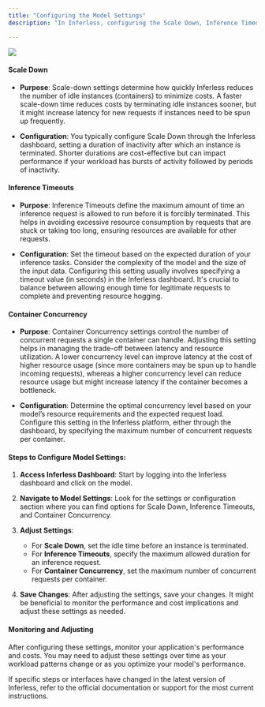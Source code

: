 ```yaml
---
title: "Configuring the Model Settings"
description: "In Inferless, configuring the Scale Down, Inference Timeouts, and Container Concurrency settings is essential for optimizing performance and cost. Here’s an overview of what each setting does and how you can adjust them:"

---
```

![](/images/model-config1.png)

#### Scale Down

* **Purpose**: Scale-down settings determine how quickly Inferless reduces the number of idle instances (containers) to minimize costs. A faster scale-down time reduces costs by terminating idle instances sooner, but it might increase latency for new requests if instances need to be spun up frequently.

* **Configuration**: You typically configure Scale Down through the Inferless dashboard, setting a duration of inactivity after which an instance is terminated. Shorter durations are cost-effective but can impact performance if your workload has bursts of activity followed by periods of inactivity.

#### Inference Timeouts

* **Purpose**: Inference Timeouts define the maximum amount of time an inference request is allowed to run before it is forcibly terminated. This helps in avoiding excessive resource consumption by requests that are stuck or taking too long, ensuring resources are available for other requests.

* **Configuration**: Set the timeout based on the expected duration of your inference tasks. Consider the complexity of the model and the size of the input data. Configuring this setting usually involves specifying a timeout value (in seconds) in the Inferless dashboard. It's crucial to balance between allowing enough time for legitimate requests to complete and preventing resource hogging.

#### Container Concurrency

* **Purpose**: Container Concurrency settings control the number of concurrent requests a single container can handle. Adjusting this setting helps in managing the trade-off between latency and resource utilization. A lower concurrency level can improve latency at the cost of higher resource usage (since more containers may be spun up to handle incoming requests), whereas a higher concurrency level can reduce resource usage but might increase latency if the container becomes a bottleneck.

* **Configuration**: Determine the optimal concurrency level based on your model’s resource requirements and the expected request load. Configure this setting in the Inferless platform, either through the dashboard, by specifying the maximum number of concurrent requests per container.

#### Steps to Configure Model Settings:

1.  **Access Inferless Dashboard**: Start by logging into the Inferless dashboard and click on the model.

2.  **Navigate to Model Settings**: Look for the settings or configuration section where you can find options for Scale Down, Inference Timeouts, and Container Concurrency.

3.  **Adjust Settings**:
      - For **Scale Down**, set the idle time before an instance is terminated.  
      - For **Inference Timeouts**, specify the maximum allowed duration for an inference request.  
      - For **Container Concurrency**, set the maximum number of concurrent requests per container.

4.  **Save Changes**: After adjusting the settings, save your changes. It might be beneficial to monitor the performance and cost implications and adjust these settings as needed.

#### Monitoring and Adjusting

After configuring these settings, monitor your application's performance and costs. You may need to adjust these settings over time as your workload patterns change or as you optimize your model's performance.

If specific steps or interfaces have changed in the latest version of Inferless, refer to the official documentation or support for the most current instructions.

